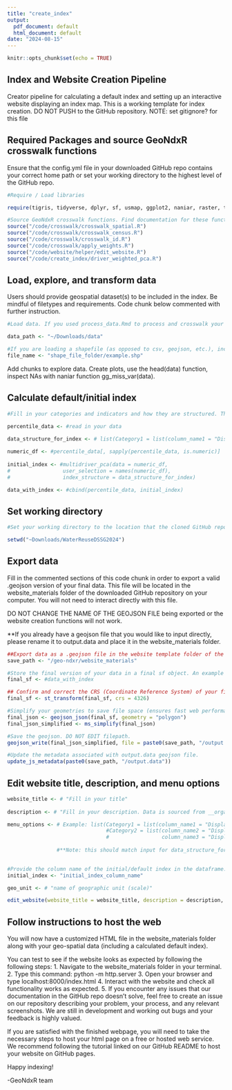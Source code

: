 ```yaml
---
title: "create_index"
output:
  pdf_document: default
  html_document: default
date: "2024-08-15"
---
```


```r
knitr::opts_chunk$set(echo = TRUE)
```

## Index and Website Creation Pipeline 

Creator pipeline for calculating a default index and setting up an interactive website displaying an index map. This is a working template for index creation. DO NOT PUSH to the GitHub repository. NOTE: set gitignore? for this file 

## Required Packages and source GeoNdxR crosswalk functions 
Ensure that the config.yml file in your downloaded GitHub repo contains your correct home path or set your working directory to the highest level of the GitHub repo. 

```r
#Require / Load libraries

require(tigris, tidyverse, dplyr, sf, usmap, ggplot2, naniar, raster, terra, stars, nngeo, exactextractr, naniar, geojsonsf, rmapshaper, geojsonio)

#Source GeoNdxR crosswalk functions. Find documentation for these functions linked in the GitHub README. 
source("/code/crosswalk/crosswalk_spatial.R")
source("/code/crosswalk/crosswalk_census.R")
source("/code/crosswalk/crosswalk_id.R")
source("/code/crosswalk/apply_weights.R")
source("/code/website/helper/edit_website.R")
source("/code/create_index/driver_weighted_pca.R")

```


## Load, explore, and transform data 
Users should provide geospatial dataset(s) to be included in the index. Be mindful of filetypes and requirements. Code chunk below commented with further instruction. 

```r
#Load data. If you used process_data.Rmd to process and crosswalk your data, you can load in percentile_data directly. 

data_path <- "~/Downloads/data"

#If you are loading a shapefile (as opposed to csv, geojson, etc.), include folder with all relevant files in the file path
file_name <- "shape_file_folder/example.shp"

```

Add chunks to explore data. Create plots, use the head(data) function, inspect NAs with naniar function gg_miss_var(data). 


## Calculate default/initial index
```r
#Fill in your categories and indicators and how they are structured. These will become your sidebar menu options (categories and indicators to calculate the index). An example structure is below. Keep in mind that categories are creator-chosen and specified, they do not exist in the data itself. 

percentile_data <- #read in your data
  
data_structure_for_index <- # list(Category1 = list(column_name1 = "Display Column Name 1"),                                     Category2 = list(column_name2 = "Display Column Name 2",                                                       column_name3 = "Display Column Name 3"))

numeric_df <- #percentile_data[, sapply(percentile_data, is.numeric)]
  
initial_index <- #multidriver_pca(data = numeric_df,
#                 user_selection = names(numeric_df),
#                 index_structure = data_structure_for_index)

data_with_index <- #cbind(percentile_data, initial_index)

```


## Set working directory 
```r
#Set your working directory to the location that the cloned GitHub repo lives on your computer. Example below. 

setwd("~Downloads/WaterReuseDSSG2024")

```

## Export data
Fill in the commented sections of this code chunk in order to export a valid .geojson version of your final data. This file will be located in the website_materials folder of the downloaded GitHub repository on your computer. You will not need to interact directly with this file. 

DO NOT CHANGE THE NAME OF THE GEOJSON FILE being exported or the website creation functions will not work. 

**If you already have a geojson file that you would like to input directly, please rename it to output.data and place it in the website_materials folder. 

```r
##Export data as a .geojson file in the website template folder of the repo. DO NOT EDIT. 
save_path <- "/geo-ndxr/website_materials"

#Store the final version of your data in a final sf object. An example is below. 
final_sf <- #data_with_index

## Confirm and correct the CRS (Coordinate Reference System) of your final dataframe.
final_sf <- st_transform(final_sf, crs = 4326)

#Simplify your geometries to save file space (ensures fast web performance for mapping the index). 
final_json <- geojson_json(final_sf, geometry = "polygon")
final_json_simplified <- ms_simplify(final_json)

#Save the geojson. DO NOT EDIT filepath. 
geojson_write(final_json_simplified, file = paste0(save_path, "/output.data"))

#Update the metadata associated with output.data geojson file. 
update_js_metadata(paste0(save_path, "/output.data"))

```

## Edit website title, description, and menu options 
```r
website_title <- # "Fill in your title"
  
description <- # "Fill in your description. Data is sourced from __organization/website__. Data was published __date__. This data describes ____ conditions across the United States." 

menu_options <- # Example: list(Category1 = list(column_name1 = "Display Column Name 1"),                                   
                                #Category2 = list(column_name2 = "Display Column Name 2",
                                #                 column_name3 = "Display Column Name 3"))
  
                #**Note: this should match input for data_structure_for_index in process_data.rmd if used. 

  
#Provide the column name of the initial/default index in the dataframe. Please edit the line below with your index column name. 
initial_index <- "initial_index_column_name"

geo_unit <- # "name of geographic unit (scale)"

edit_website(website_title = website_title, description = description, menu_options = menu_options, initial_index = initial_index, geo_unit = geo_unit)

```

## Follow instructions to host the web
You will now have a customized HTML file in the website_materials folder along with your geo-spatial data (including a calculated default index). 

You can test to see if the website looks as expected by following the following steps: 
1. Navigate to the website_materials folder in your terminal. 
2. Type this command: python -m http.server
3. Open your browser and type localhost:8000/index.html
4. Interact with the website and check all functionality works as expected. 
5. If you encounter any issues that our documentation in the GitHub repo doesn't solve, feel free to create an issue on our repository describing your problem, your process, and any relevant screenshots. We are still in development and working out bugs and your feedback is highly valued. 

If you are satisfied with the finished webpage, you will need to take the necessary steps to host your html page on a free or hosted web service. We recommend following the tutorial linked on our GitHub README to host your website on GitHub pages. 

Happy indexing! 

-GeoNdxR team
